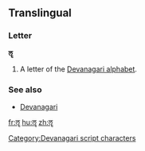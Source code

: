 {{Devanagari character info|hex=961|name=DEVANAGARI LETTER VOCALIC LL}}
==Translingual==

===Letter===
'''ॡ'''

# A letter of the [[Devanagari alphabet]].

===See also===
* [[w:Devanagari|Devanagari]]

[[Category:Devanagari script characters]]

[[fr:ॡ]]
[[hu:ॡ]]
[[zh:ॡ]]